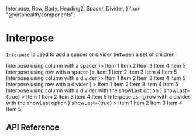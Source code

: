   Interpose,
  Row,
  Body,
  Heading2,
  Spacer,
  Divider,
} from "@virtahealth/components";

<Meta title="Components / Interpose" component={Interpose} />

# Interpose

`Interpose` is used to add a spacer or divider between a set of children

<Preview>
  <Story name="Column Spacer">
    <View>
      <Heading2>Interpose using column with a spacer</Heading2>
      <Interpose with={<Spacer height={30} />}>
        <Body>Item 1</Body>
        <Body>Item 2</Body>
        <Body>Item 3</Body>
        <Body>Item 4</Body>
        <Body>Item 5</Body>
      </Interpose>
    </View>
  </Story>
  <Story name="Row Spacer">
    <View>
      <Heading2>Interpose using row with a spacer</Heading2>
      <Interpose flexDirection="row" with={<Spacer width={10} />}>
        <Body>Item 1</Body>
        <Body>Item 2</Body>
        <Body>Item 3</Body>
        <Body>Item 4</Body>
        <Body>Item 5</Body>
      </Interpose>
    </View>
  </Story>
  <Story name="Column Divider">
    <View>
      <Heading2>Interpose using column with a divider</Heading2>
      <Interpose with={<Divider thickness={1} direction="row" />}>
        <Body>Item 1</Body>
        <Body>Item 2</Body>
        <Body>Item 3</Body>
        <Body>Item 4</Body>
        <Body>Item 5</Body>
      </Interpose>
    </View>
  </Story>
  <Story name="Row Divider">
    <View>
      <Heading2>Interpose using row with a divider</Heading2>
      <Interpose
        flexDirection="row"
        with={<Divider thickness={2} direction="column" />}
      >
        <Body>Item 1</Body>
        <Body>Item 2</Body>
        <Body>Item 3</Body>
        <Body>Item 4</Body>
        <Body>Item 5</Body>
      </Interpose>
    </View>
  </Story>
  <Story name="Column Divider With ShowLast">
    <View>
      <Heading2>
        Interpose using column with a divider with the showLast option
      </Heading2>
      <Interpose
        with={<Divider thickness={1} direction="row" />}
        showLast={true}
      >
        <Body>Item 1</Body>
        <Body>Item 2</Body>
        <Body>Item 3</Body>
        <Body>Item 4</Body>
        <Body>Item 5</Body>
      </Interpose>
    </View>
  </Story>
  <Story name="Row Divider With ShowLast">
    <View>
      <Heading2>
        Interpose using row with a divider with the showLast option
      </Heading2>
      <Interpose
        flexDirection="row"
        with={<Divider thickness={2} direction="column" />}
        showLast={true}
      >
        <Body>Item 1</Body>
        <Body>Item 2</Body>
        <Body>Item 3</Body>
        <Body>Item 4</Body>
        <Body>Item 5</Body>
      </Interpose>
    </View>
  </Story>
</Preview>

## API Reference

<Props of={Interpose} />
